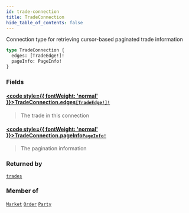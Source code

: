 ```yaml
---
id: trade-connection
title: TradeConnection
hide_table_of_contents: false
---
```








Connection type for retrieving cursor-based paginated trade information

```graphql
type TradeConnection {
  edges: [TradeEdge!]!
  pageInfo: PageInfo!
}
```


### Fields

#### [<code style={{ fontWeight: 'normal' }}>TradeConnection.<b>edges</b></code>](#)<Bullet />[`[TradeEdge!]!`](/testnet/api/graphql/objects/trade-edge) <Badge class="secondary" text="non-null"/> <Badge class="secondary" text="object"/>
> The trade in this connection
> 

#### [<code style={{ fontWeight: 'normal' }}>TradeConnection.<b>pageInfo</b></code>](#)<Bullet />[`PageInfo!`](/testnet/api/graphql/objects/page-info) <Badge class="secondary" text="non-null"/> <Badge class="secondary" text="object"/>
> The pagination information
> 



### Returned by

[`trades`](/testnet/api/graphql/queries/trades)  <Badge class="secondary" text="query"/>

### Member of

[`Market`](/testnet/api/graphql/objects/market)  <Badge class="secondary" text="object"/><Bullet />[`Order`](/testnet/api/graphql/objects/order)  <Badge class="secondary" text="object"/><Bullet />[`Party`](/testnet/api/graphql/objects/party)  <Badge class="secondary" text="object"/>



